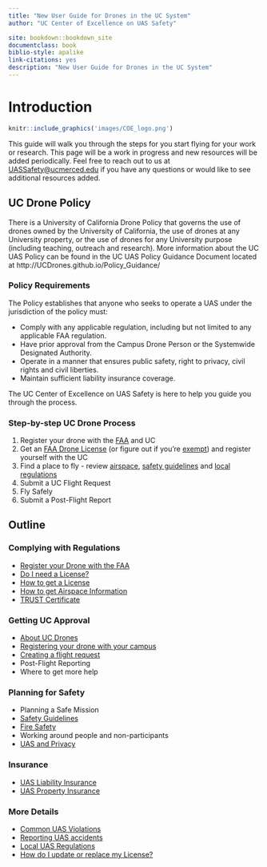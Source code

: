 ```yaml
--- 
title: "New User Guide for Drones in the UC System"
author: "UC Center of Excellence on UAS Safety"

site: bookdown::bookdown_site
documentclass: book
biblio-style: apalike
link-citations: yes
description: "New User Guide for Drones in the UC System"
---
```


# Introduction {-}


```r
knitr::include_graphics('images/COE_logo.png')
```

This guide will walk you through the steps for you start flying for your work or research.  This page will be a work in progress and new resources will be added periodically.  Feel free to reach out to us at [UASSafety@ucmerced.edu](mailto:UASSafety@ucmerced.edu) if you have any questions or would like to see additional resources added.

## UC Drone Policy {-}

There is a University of California Drone Policy that governs the use of drones owned by the University of California, the use of drones at any University property, or the use of drones for any University purpose (including teaching, outreach and research).  More information about the UC UAS Policy can be found in the UC UAS Policy Guidance Document located at http://UCDrones.github.io/Policy_Guidance/

### Policy Requirements {-}
The Policy establishes that anyone who seeks to operate a UAS under the jurisdiction of the policy must:

 - Comply with any applicable regulation, including but not limited to any applicable FAA regulation.
 - Have prior approval from the Campus Drone Person or the Systemwide Designated Authority.
 - Operate in a manner that ensures public safety, right to privacy, civil rights and civil liberties.
 - Maintain sufficient liability insurance coverage.
    
The UC Center of Excellence on UAS Safety is here to help you guide you through the process.  

### Step-by-step UC Drone Process {-}

1. Register your drone with the [FAA](#ch-register) and UC
2. Get an [FAA Drone License](#ch-get-license) (or figure out if you're [exempt](#ch-license)) and register yourself with the UC
3. Find a place to fly - review [airspace](#ch-airspace-info), [safety guidelines](#ch-safety-guidelines) and [local regulations](#ch-local-UAS-regulations)
4. Submit a UC Flight Request
5. Fly Safely
6. Submit a Post-Flight Report

## Outline {-}

### Complying with Regulations {-}

- [Register your Drone with the FAA](#ch-register) 
- [Do I need a License?](#ch-license)
- [How to get a License](#ch-get-license)
- [How to get Airspace Information](#ch-airspace-info)
- [TRUST Certificate](#ch-TRUST)

### Getting UC Approval {-}

- [About UC Drones](#ch-about-UCdrones)
- [Registering your drone with your campus](#ch-add-drone)
- [Creating a flight request](#ch-UCDrones-project)
- Post-Flight Reporting
- Where to get more help

### Planning for Safety {-}

- Planning a Safe Mission
- [Safety Guidelines](#ch-safety-guidelines)
- [Fire Safety](#ch-fire-safety)
- Working around people and non-participants
- [UAS and Privacy](#ch-privacy)

### Insurance {-}

- [UAS Liability Insurance](#ch-liability-insurance)
- [UAS Property Insurance](#ch-hull-insurance)

### More Details {-}

- [Common UAS Violations](#ch-common-UAS-violations)
- [Reporting UAS accidents](#ch-uas-accident)
- [Local UAS Regulations](#ch-local-UAS-regulations)
- [How do I update or replace my License?](#ch-replace-license)